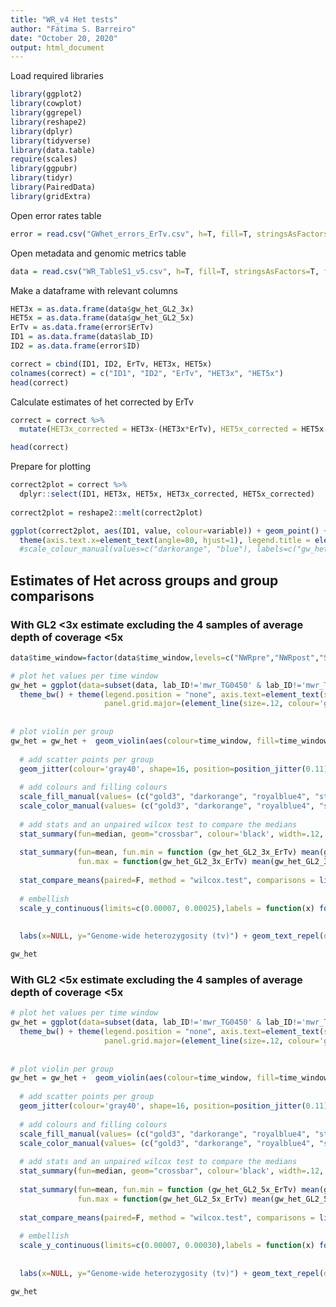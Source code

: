 ```yaml
---
title: "WR_v4 Het tests"
author: "Fátima S. Barreiro"
date: "October 20, 2020"
output: html_document
---
```



Load required libraries
```r
library(ggplot2)
library(cowplot)
library(ggrepel)
library(reshape2)
library(dplyr)
library(tidyverse)
library(data.table)
require(scales)
library(ggpubr)
library(tidyr)
library(PairedData)
library(gridExtra)
```



Open error rates table
```r
error = read.csv("GWhet_errors_ErTv.csv", h=T, fill=T, stringsAsFactors=T, fileEncoding="latin1")
```


Open metadata and genomic metrics table
```r
data = read.csv("WR_TableS1_v5.csv", h=T, fill=T, stringsAsFactors=T, fileEncoding="latin1")
```

Make a dataframe with relevant columns
```r
HET3x = as.data.frame(data$gw_het_GL2_3x)
HET5x = as.data.frame(data$gw_het_GL2_5x)
ErTv = as.data.frame(error$ErTv)
ID1 = as.data.frame(data$lab_ID)
ID2 = as.data.frame(error$ID)
```

```r
correct = cbind(ID1, ID2, ErTv, HET3x, HET5x)
colnames(correct) = c("ID1", "ID2", "ErTv", "HET3x", "HET5x")
head(correct)
```


Calculate estimates of het corrected by ErTv

```r
correct = correct %>%
  mutate(HET3x_corrected = HET3x-(HET3x*ErTv), HET5x_corrected = HET5x-(HET5x*ErTv))

head(correct)

```


Prepare for plotting

```r
correct2plot = correct %>%
  dplyr::select(ID1, HET3x, HET5x, HET3x_corrected, HET5x_corrected)
  
correct2plot = reshape2::melt(correct2plot)
```


```r
ggplot(correct2plot, aes(ID1, value, colour=variable)) + geom_point() + theme_bw() +
  theme(axis.text.x=element_text(angle=80, hjust=1), legend.title = element_blank(), legend.position = "top") 
  #scale_colour_manual(values=c("darkorange", "blue"), labels=c("gw_het_GL2_3x_ErTv", "gw_het_GL2_5x_ErTv"))
```



## Estimates of Het across groups and group comparisons


### With GL2 <3x estimate excluding the 4 samples of average depth of coverage <5x

```r
data$time_window=factor(data$time_window,levels=c("NWRpre","NWRpost","SWRpre", "SWRpost"))
```



```r
# plot het values per time window
gw_het = ggplot(data=subset(data, lab_ID!='mwr_TG0450' & lab_ID!='mwr_TG0451' & lab_ID!='mwr_TG0456' & lab_ID!='mwr_TGF01'), aes(time_window, gw_het_GL2_3x_ErTv)) + 
  theme_bw() + theme(legend.position = "none", axis.text=element_text(size=7, colour='gray10'), axis.title.y=element_text(size=7), 
                     panel.grid.major=(element_line(size=.12, colour='gray80')))
  
  
# plot violin per group
gw_het = gw_het +  geom_violin(aes(colour=time_window, fill=time_window), lwd=.3, alpha=.4) +
  
  # add scatter points per group
  geom_jitter(colour='gray40', shape=16, position=position_jitter(0.11), cex=.6, alpha=.7) + 
  
  # add colours and filling colours
  scale_fill_manual(values= (c("gold3", "darkorange", "royalblue4", "steelblue3"))) + 
  scale_color_manual(values= (c("gold3", "darkorange", "royalblue4", "steelblue3"))) +
  
  # add stats and an unpaired wilcox test to compare the medians
  stat_summary(fun=median, geom="crossbar", colour='black', width=.12, lwd=.3) +
  
  stat_summary(fun=mean, fun.min = function (gw_het_GL2_3x_ErTv) mean(gw_het_GL2_3x_ErTv) - sd(gw_het_GL2_3x_ErTv), 
               fun.max = function(gw_het_GL2_3x_ErTv) mean(gw_het_GL2_3x_ErTv) + sd(gw_het_GL2_3x_ErTv), geom = "pointrange" , size=.12, stroke=.4, col="black") +
  
  stat_compare_means(paired=F, method = "wilcox.test", comparisons = list(c("NWRpre", "NWRpost"), c("SWRpre", "SWRpost")), method.args = list(alternative = "greater"), label.y = c(0.00024, 0.00020), size=2.5) +
  
  # embellish
  scale_y_continuous(limits=c(0.00007, 0.00025),labels = function(x) format(x, scientific = FALSE)) +
  
  
  labs(x=NULL, y="Genome-wide heterozygosity (tv)") + geom_text_repel(data=data, aes(label=lab_ID), segment.size=.15, size=2)

gw_het
```



### With GL2 <5x estimate excluding the 4 samples of average depth of coverage <5x

```r
# plot het values per time window
gw_het = ggplot(data=subset(data, lab_ID!='mwr_TG0450' & lab_ID!='mwr_TG0451' & lab_ID!='mwr_TG0456' & lab_ID!='mwr_TGF01'), aes(time_window, gw_het_GL2_5x_ErTv)) + 
  theme_bw() + theme(legend.position = "none", axis.text=element_text(size=7, colour='gray10'), axis.title.y=element_text(size=7), 
                     panel.grid.major=(element_line(size=.12, colour='gray80')))
  
  
# plot violin per group
gw_het = gw_het +  geom_violin(aes(colour=time_window, fill=time_window), lwd=.3, alpha=.4) +
  
  # add scatter points per group
  geom_jitter(colour='gray40', shape=16, position=position_jitter(0.11), cex=.6, alpha=.7) + 
  
  # add colours and filling colours
  scale_fill_manual(values= (c("gold3", "darkorange", "royalblue4", "steelblue3"))) + 
  scale_color_manual(values= (c("gold3", "darkorange", "royalblue4", "steelblue3"))) +
  
  # add stats and an unpaired wilcox test to compare the medians
  stat_summary(fun=median, geom="crossbar", colour='black', width=.12, lwd=.3) +
  
  stat_summary(fun=mean, fun.min = function (gw_het_GL2_5x_ErTv) mean(gw_het_GL2_5x_ErTv) - sd(gw_het_GL2_5x_ErTv), 
               fun.max = function(gw_het_GL2_5x_ErTv) mean(gw_het_GL2_5x_ErTv) + sd(gw_het_GL2_5x_ErTv), geom = "pointrange" , size=.12, stroke=.4, col="black") +
  
  stat_compare_means(paired=F, method = "wilcox.test", comparisons = list(c("NWRpre", "NWRpost"), c("SWRpre", "SWRpost")), method.args = list(alternative = "greater"), label.y = c(0.00027, 0.00020), size=2.5) +
  
  # embellish
  scale_y_continuous(limits=c(0.00007, 0.00030),labels = function(x) format(x, scientific = FALSE)) +
  
  
  labs(x=NULL, y="Genome-wide heterozygosity (tv)") + geom_text_repel(data=subset(data, lab_ID!='mwr_TG0450' & lab_ID!='mwr_TG0451' & lab_ID!='mwr_TG0456' & lab_ID!='mwr_TGF01'), aes(label=lab_ID), segment.size=.15, size=2)

gw_het
```



